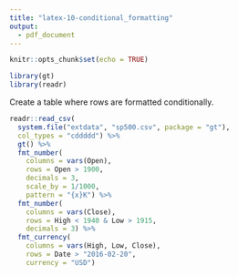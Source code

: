 ```yaml
---
title: "latex-10-conditional_formatting"
output: 
  - pdf_document
---
```


```r
knitr::opts_chunk$set(echo = TRUE)

library(gt)
library(readr)
```

Create a table where rows are formatted conditionally.

```r
readr::read_csv(
  system.file("extdata", "sp500.csv", package = "gt"),
  col_types = "cddddd") %>%
  gt() %>%
  fmt_number(
    columns = vars(Open),
    rows = Open > 1900,
    decimals = 3,
    scale_by = 1/1000,
    pattern = "{x}K") %>%
  fmt_number(
    columns = vars(Close),
    rows = High < 1940 & Low > 1915,
    decimals = 3) %>%
  fmt_currency(
    columns = vars(High, Low, Close),
    rows = Date > "2016-02-20",
    currency = "USD")
```

